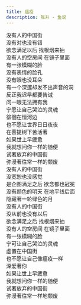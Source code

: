 ```yaml
---
title: 瘟疫
description: 陈升 - 鱼说
---
```


没有人的中国街<br />没有对也没有错<br />欲念满足以后 找根烟来抽<br />没有人的空房间 在镜子里面<br />有一张模糊的脸<br />没有表情的脸孔<br />没有眼也没耳朵<br />有一个深邃却发不出声音的洞<br />反正我迟早都要告诫<br />问一眼无法拥有我<br />宁愿让自己哭泣的灵魂<br />徘徊在恒河边<br />也不愿让世界日日夜夜<br />在菩提树下苦活著<br />如果世上早疲惫<br />我就想问你一样的随便<br />试著放弃的中国街<br />弥漫著往常一样的颓废<br />没有人的中国街<br />没宽恕也没感觉<br />是企图满足之后 欲念都也冠冕<br />没有颜色的明天 在地平线后面<br />隐藏著一轮绿色的月<br />没有人的中国街<br />没从前也没有以后<br />欲念满足之后 找根烟来抽<br />没有人的空房间 在镜子里面<br />有一张模糊的脸<br />宁可让自己哭泣的灵魂<br />虚置在中国街<br />也不愿让自己像瘟疫一样<br />深爱著你<br />如果让世上早疲惫<br />我就想问你一样的随便<br />试著放弃的中国街<br />弥漫著往常一样地颓废